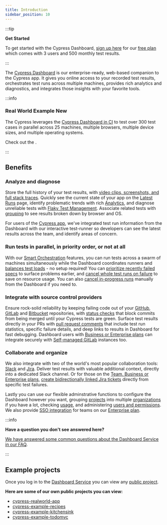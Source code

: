 ```yaml
---
title: Introduction
sidebar_position: 10
---
```


:::tip

<strong class="alert-header"><Icon name="star"></Icon> Get Started</strong>

To get started with the Cypress Dashboard,
[sign up here](https://dashboard.cypress.io/signup) for our
[free plan](https://www.cypress.io/pricing) which comes with 3 users and 500
monthly test results.

:::

The [Cypress Dashboard](https://on.cypress.io/dashboard) is our
enterprise-ready, web-based companion to the Cypress app. It gives you online
access to your recorded test results, orchestrates test runs across multiple
machines, provides rich analytics and diagnostics, and integrates those insights
with your favorite tools.

<!-- textlint-disable -->

<DocsVideo src="https://youtube.com/embed/ezp60FUnjGg" />

<!-- textlint-enable -->

:::info

### <Icon name="graduation-cap" /> Real World Example <Badge type="success">New</Badge>

The Cypress <Icon name="github" inline="true" contentType="rwa" /> leverages the
[Cypress Dashboard in CI](https://dashboard.cypress.io/projects/7s5okt) to test
over 300 test cases in parallel across 25 machines, multiple browsers, multiple
device sizes, and multiple operating systems.

Check out the
<Icon name="github" inline="true" callout="Real World App Dashboard" url="https://dashboard.cypress.io/projects/7s5okt" />.

:::

## Benefits

### Analyze and diagnose

Store the full history of your test results, with
[video clips, screenshots, and full stack traces](/guides/dashboard/runs#Test-failures).
Quickly see the current state of your app on the
[Latest Runs](/guides/dashboard/runs) page, identify problematic trends with
rich [Analytics](/guides/dashboard/analytics), and diagnose unreliable tests
with [Flaky Test Management](/guides/dashboard/flaky-test-management). Associate
related tests with
[grouping](/guides/guides/parallelization#Grouping-by-browser) to see results
broken down by browser and OS.

<DocsImage
  src="/img/dashboard/dashboard-runs-list.png"
  alt="Dashboard Screenshot"
 />

For users of the [Cypress app](/guides/core-concepts/cypress-app), we've
integrated test run information from the Dashboard with our interactive
test-runner so developers can see the latest results across the team, and
identify areas of concern.

<DocsImage
  src="/img/dashboard/v10/runs-list-in-cypress-app.png"
  alt="Runs List"
 />


### Run tests in parallel, in priority order, or not at all

With our [Smart Orchestration](/guides/dashboard/smart-orchestration) features,
you can run tests across a swarm of machines simultaneously while the Dashboard
coordinates runners and
[balances test loads](/guides/guides/parallelization#Balance-strategy) - no
setup required! You can
[prioritize recently failed specs](/guides/dashboard/smart-orchestration#Run-failed-specs-first)
to surface problems earlier, and
[cancel whole test runs on failure](/guides/dashboard/smart-orchestration#Cancel-test-run-when-a-test-fails)
to save on resource usage. You can also
[cancel in-progress runs](/guides/dashboard/runs#Cancel-run) manually from the
Dashboard if you need to.

<DocsImage
  src="/img/dashboard/introduction/orchestration-diagram.png"
  alt="Diagram comparing serial and parallel test configurations"
 />

### Integrate with source control providers

Ensure rock-solid reliability by keeping failing code out of your
[GitHub](https://github.com), [GitLab](https://gitlab.com) and
[Bitbucket](https://bitbucket.org) repositories, with
[status checks](/guides/dashboard/github-integration#Status-checks) that block
commits from being merged until your Cypress tests are green. Surface test
results directly in your PRs with
[pull request comments](/guides/dashboard/github-integration#Pull-request-comments)
that include test run statistics, specific failure details, and deep links to
results in Dashboard for fast debugging. Dashboard users with
[Business or Enterprise plans](https://www.cypress.io/pricing/) can integrate
securely with
[Self-managed GitLab](https://docs.gitlab.com/ee/subscriptions/self_managed/)
instances too.

<DocsImage
  src="/img/dashboard/github-integration/status-checks-per-spec.png"
  alt="Status checks per spec"
 />

### Collaborate and organize

We also integrate with two of the world's most popular collaboration tools:
[Slack](https://slack.com/) and [Jira](https://www.atlassian.com/software/jira).
Deliver test results with valuable additional context, directly into a dedicated
Slack channel. Or for those on the
[Team, Business or Enterprise plans](https://www.cypress.io/pricing/),
[create bidirectionally linked Jira tickets](/guides/dashboard/jira-integration#Creating-a-Jira-issue-for-a-test-case)
directly from specific test failures.

<DocsImage
  src="/img/dashboard/cypress-slack-integration-channel-feed.png"
  alt="Cypress notification feed in Slack channel"
 />

Lastly you can use our flexible adminstrative functions to configure the
Dashboard however you want, grouping [projects](/guides/dashboard/projects) into
multiple [organizations](/guides/dashboard/organizations) if you have a lot,
checking [usage](/guides/dashboard/organizations#Billing-Usage), and
administering [users and permissions](/guides/dashboard/users#User-roles). We
also provide [SSO integration](/guides/dashboard/organizations#Enterprise-SSO)
for teams on our [Enterprise plan](https://www.cypress.io/pricing/).

:::info

<strong>Have a question you don't see answered here?</strong>

[We have answered some common questions about the Dashboard Service in our FAQ](/faq/questions/dashboard-faq).

:::

## Example projects

Once you log in to the [Dashboard Service](https://on.cypress.io/dashboard) you
can view any [public project](/guides/dashboard/projects#Public-vs-Private).

**Here are some of our own public projects you can view:**

- [<Icon name="folder-open" /> cypress-realworld-app](https://dashboard.cypress.io/projects/7s5okt)
- [<Icon name="folder-open" /> cypress-example-recipes](https://dashboard.cypress.io/#/projects/6p53jw)
- [<Icon name="folder-open" /> cypress-example-kitchensink](https://dashboard.cypress.io/#/projects/4b7344)
- [<Icon name="folder-open" /> cypress-example-todomvc](https://dashboard.cypress.io/#/projects/245obj)
